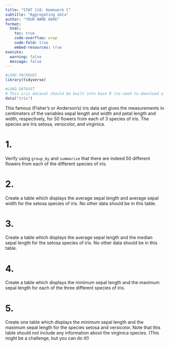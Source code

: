 ```yaml
---
title: "STAT 118: Homework C"
subtitle: "Aggregating data"
author: "YOUR NAME HERE"
format:
  html:
    toc: true
    code-overflow: wrap
    code-fold: true
    embed-resources: true
execute: 
  warning: false
  message: false
---
```


```r
#LOAD PACKAGES 
library(tidyverse)
```

```r
#LOAD DATASET
# This iris dataset should be built into base R (no need to download a package). Just run the code below to load it. 
data("iris")
```

This famous (Fisher's or Anderson's) iris data set gives the measurements in centimeters of the variables sepal length and width and petal length and width, respectively, for 50 flowers from each of 3 species of iris. The species are Iris setosa, versicolor, and virginica.

# 1. 

Verify using `group_by` and `summarize` that there are indeed 50 different flowers from each of the different species of iris. 


# 2. 

Create a table which displays the average sepal length and average sepal width for the setosa species of iris. No other data should be in this table. 



# 3. 

Create a table which displays the average sepal length and the median sepal length for the setosa species of iris. No other data should be in this table. 



# 4. 

Create a table which displays the minimum sepal length and the maximum sepal length for each of the three different species of iris. 



# 5. 

Create one table which displays the minimum sepal length and the maximum sepal length for the species setosa and versicolor. Note that this table should *not* include any information about the virginica species. (This might be a challenge, but you can do it!)



